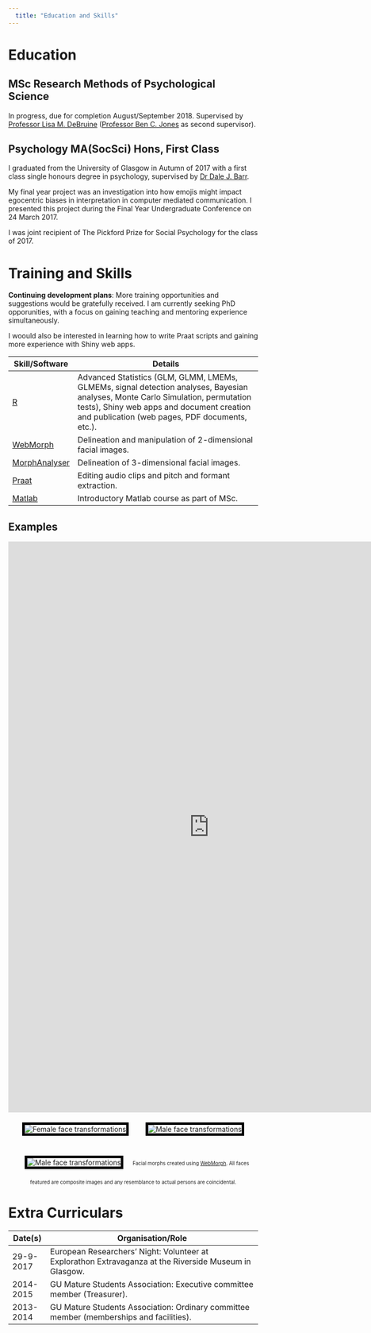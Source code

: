 ```yaml
---
  title: "Education and Skills"
---
```

# Education

<!-- essentially an adaptation of my academic CV, but less formal --> 

## MSc Research Methods of Psychological Science

In progress, due for completion August/September 2018. Supervised by [Professor Lisa M. DeBruine](http://facelab.org/People/debruine) ([Professor Ben C. Jones](https://www.gla.ac.uk/researchinstitutes/neurosciencepsychology/staff/benjones/) as second supervisor).

## Psychology MA(SocSci) Hons, First Class

I graduated from the University of Glasgow in Autumn of 2017 with a first class single honours degree in psychology, supervised by [Dr Dale J. Barr](https://www.gla.ac.uk/researchinstitutes/neurosciencepsychology/staff/dalebarr/). 

My final year project was an investigation into how emojis might impact egocentric biases in interpretation in computer mediated communication. I presented this project during the Final Year Undergraduate Conference on 24 March 2017.

I was joint recipient of The Pickford Prize for Social Psychology for the class of 2017.

# Training and Skills

**Continuing development plans**: More training opportunities and suggestions would be gratefully received. I am currently seeking PhD opporunities, with a focus on gaining teaching and mentoring experience simultaneously. 

I woould also be interested in learning how to write Praat scripts and gaining more experience with Shiny web apps.

Skill/Software  |Details
----------------|-----------------------------------------------------------------------
[R](www.R-project.org)          |Advanced Statistics (GLM, GLMM, LMEMs, GLMEMs, signal detection analyses, Bayesian analyses, Monte Carlo Simulation, permutation tests), Shiny web apps and document creation and publication (web pages, PDF documents, etc.).
[WebMorph](http://webmorph.org/)|Delineation and manipulation of 2-dimensional facial images.
[MorphAnalyser](http://cherry.dcs.aber.ac.uk:8080/wiki/MorphAnalyser)|Delineation of 3-dimensional facial images.
[Praat](http://www.fon.hum.uva.nl/praat/)|Editing audio clips and pitch and formant extraction. 
[Matlab](https://uk.mathworks.com/products/matlab.html)|Introductory Matlab course as part of MSc.

## Examples 

<iframe src = "https://rjlai.shinyapps.io/rm_coursework/" width = "810" height = "1150" frameborder = "0" display:block>
<p> <a href="https://rjlai.shinyapps.io/rm_coursework/">
    Link to Signal Detection Calculator for browsers that do not support iframes.
  </a> </p>
</iframe>

<center>
<img src="images/female_faces.gif" alt="Female face transformations" style="border:5px solid black;margin: 20px 15px;">
<img src="images/male_faces.gif" alt="Male face transformations" style="border:5px solid black;margin: 20px 15px;">
<img src="images/mal_fem.gif" alt="Male face transformations" style="border:5px solid black;margin: 20px 15px;">
<font size="0.05"> Facial morphs created using [WebMorph](http://webmorph.org/). All faces featured are composite images and any resemblance to actual persons are coincidental. </font>
</center>

# Extra Curriculars

Date(s)      |Organisation/Role
-------------|------------------------------------------------------------------------
29-9-2017                       |European Researchers' Night: Volunteer at Explorathon Extravaganza at the Riverside Museum in Glasgow. 
2014-2015                       |GU Mature Students Association: Executive committee member (Treasurer).
2013-2014                       |GU Mature Students Association: Ordinary committee member (memberships and facilities).


